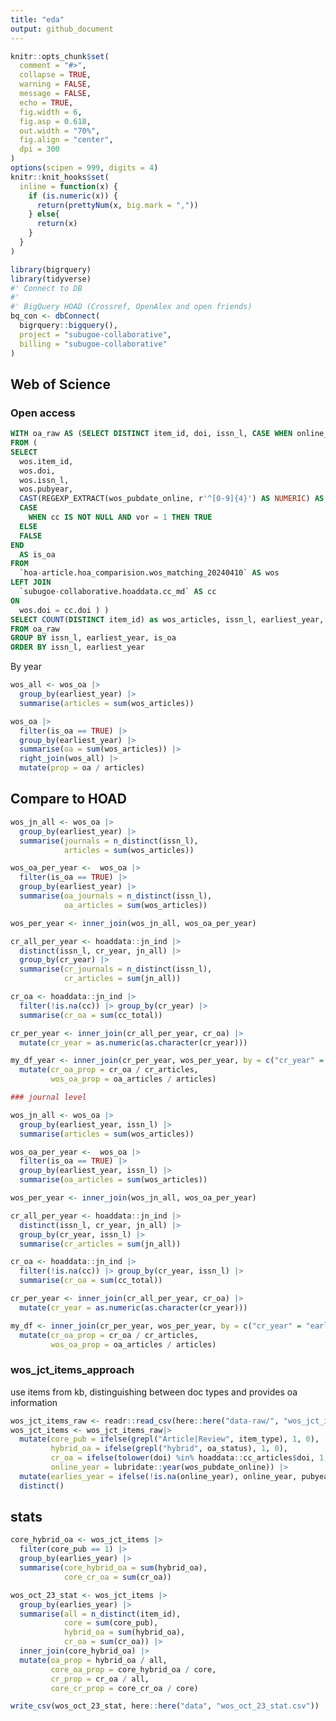 ```yaml
---
title: "eda"
output: github_document
---
```


```r
knitr::opts_chunk$set(
  comment = "#>",
  collapse = TRUE,
  warning = FALSE,
  message = FALSE,
  echo = TRUE,
  fig.width = 6,
  fig.asp = 0.618,
  out.width = "70%",
  fig.align = "center",
  dpi = 300
)
options(scipen = 999, digits = 4)
knitr::knit_hooks$set(
  inline = function(x) {
    if (is.numeric(x)) {
      return(prettyNum(x, big.mark = ","))
    } else{
      return(x)
    }
  }
)
```

```r
library(bigrquery)
library(tidyverse)
#' Connect to DB 
#' 
#' BigQuery HOAD (Crossref, OpenAlex and open friends)
bq_con <- dbConnect(
  bigrquery::bigquery(),
  project = "subugoe-collaborative",
  billing = "subugoe-collaborative"
)
```

## Web of Science

### Open access

```sql
WITH oa_raw AS (SELECT DISTINCT item_id, doi, issn_l, CASE WHEN online_year IS NULL THEN pubyear ELSE online_year END AS earliest_year, is_oa
FROM (
SELECT
  wos.item_id, 
  wos.doi, 
  wos.issn_l,
  wos.pubyear,
  CAST(REGEXP_EXTRACT(wos_pubdate_online, r'^[0-9]{4}') AS NUMERIC) AS online_year,
  CASE
    WHEN cc IS NOT NULL AND vor = 1 THEN TRUE
  ELSE
  FALSE
END
  AS is_oa
FROM
  `hoa-article.hoa_comparision.wos_matching_20240410` AS wos
LEFT JOIN
  `subugoe-collaborative.hoaddata.cc_md` AS cc
ON
  wos.doi = cc.doi ) )
SELECT COUNT(DISTINCT item_id) as wos_articles, issn_l, earliest_year, is_oa
FROM oa_raw
GROUP BY issn_l, earliest_year, is_oa
ORDER BY issn_l, earliest_year
```
By year

```r
wos_all <- wos_oa |>
  group_by(earliest_year) |>
  summarise(articles = sum(wos_articles))

wos_oa |>
  filter(is_oa == TRUE) |>
  group_by(earliest_year) |>
  summarise(oa = sum(wos_articles)) |>
  right_join(wos_all) |>
  mutate(prop = oa / articles)
```

## Compare to HOAD

```r
wos_jn_all <- wos_oa |>
  group_by(earliest_year) |>
  summarise(journals = n_distinct(issn_l),
            articles = sum(wos_articles))

wos_oa_per_year <-  wos_oa |>
  filter(is_oa == TRUE) |>
  group_by(earliest_year) |>
  summarise(oa_journals = n_distinct(issn_l),
            oa_articles = sum(wos_articles))

wos_per_year <- inner_join(wos_jn_all, wos_oa_per_year)

cr_all_per_year <- hoaddata::jn_ind |> 
  distinct(issn_l, cr_year, jn_all) |>
  group_by(cr_year) |>
  summarise(cr_journals = n_distinct(issn_l),
            cr_articles = sum(jn_all)) 

cr_oa <- hoaddata::jn_ind |>
  filter(!is.na(cc)) |> group_by(cr_year) |>
  summarise(cr_oa = sum(cc_total))

cr_per_year <- inner_join(cr_all_per_year, cr_oa) |>
  mutate(cr_year = as.numeric(as.character(cr_year)))

my_df_year <- inner_join(cr_per_year, wos_per_year, by = c("cr_year" = "earliest_year")) |>
  mutate(cr_oa_prop = cr_oa / cr_articles,
         wos_oa_prop = oa_articles / articles)

### journal level

wos_jn_all <- wos_oa |>
  group_by(earliest_year, issn_l) |>
  summarise(articles = sum(wos_articles))

wos_oa_per_year <-  wos_oa |>
  filter(is_oa == TRUE) |>
  group_by(earliest_year, issn_l) |>
  summarise(oa_articles = sum(wos_articles))

wos_per_year <- inner_join(wos_jn_all, wos_oa_per_year)

cr_all_per_year <- hoaddata::jn_ind |> 
  distinct(issn_l, cr_year, jn_all) |>
  group_by(cr_year, issn_l) |>
  summarise(cr_articles = sum(jn_all)) 

cr_oa <- hoaddata::jn_ind |>
  filter(!is.na(cc)) |> group_by(cr_year, issn_l) |>
  summarise(cr_oa = sum(cc_total))

cr_per_year <- inner_join(cr_all_per_year, cr_oa) |>
  mutate(cr_year = as.numeric(as.character(cr_year)))

my_df <- inner_join(cr_per_year, wos_per_year, by = c("cr_year" = "earliest_year", "issn_l")) |>
  mutate(cr_oa_prop = cr_oa / cr_articles,
         wos_oa_prop = oa_articles / articles)
```

### wos_jct_items_approach

use items from kb, distinguishing between doc types and provides oa information

```r
wos_jct_items_raw <- readr::read_csv(here::here("data-raw/", "wos_jct_items_df.csv")) 
wos_jct_items <- wos_jct_items_raw|>
  mutate(core_pub = ifelse(grepl("Article|Review", item_type), 1, 0),
         hybrid_oa = ifelse(grepl("hybrid", oa_status), 1, 0),
         cr_oa = ifelse(tolower(doi) %in% hoaddata::cc_articles$doi, 1, 0),
         online_year = lubridate::year(wos_pubdate_online)) |>
  mutate(earlies_year = ifelse(!is.na(online_year), online_year, pubyear)) |>
  distinct()
```


## stats

```r
core_hybrid_oa <- wos_jct_items |>
  filter(core_pub == 1) |>
  group_by(earlies_year) |>
  summarise(core_hybrid_oa = sum(hybrid_oa),
            core_cr_oa = sum(cr_oa))

wos_oct_23_stat <- wos_jct_items |>
  group_by(earlies_year) |>
  summarise(all = n_distinct(item_id),
            core = sum(core_pub),
            hybrid_oa = sum(hybrid_oa),
            cr_oa = sum(cr_oa)) |>
  inner_join(core_hybrid_oa) |>
  mutate(oa_prop = hybrid_oa / all,
         core_oa_prop = core_hybrid_oa / core,
         cr_prop = cr_oa / all,
         core_cr_prop = core_cr_oa / core) 

write_csv(wos_oct_23_stat, here::here("data", "wos_oct_23_stat.csv"))
```
